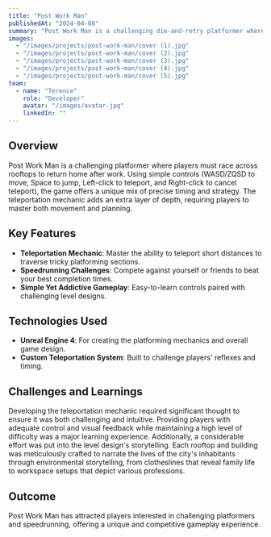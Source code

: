 ```yaml
---
title: "Post Work Man"
publishedAt: "2024-04-08"
summary: "Post Work Man is a challenging die-and-retry platformer where players must navigate rooftops, using teleportation mechanics to beat their best times."
images:
  - "/images/projects/post-work-man/cover (1).jpg"
  - "/images/projects/post-work-man/cover (2).jpg"
  - "/images/projects/post-work-man/cover (3).jpg"
  - "/images/projects/post-work-man/cover (4).jpg"
  - "/images/projects/post-work-man/cover (5).jpg"
team:
  - name: "Terence"
    role: "Developer"
    avatar: "/images/avatar.jpg"
    linkedIn: ""
---
```


## Overview

Post Work Man is a challenging platformer where players must race across rooftops to return home after work. Using simple controls (WASD/ZQSD to move, Space to jump, Left-click to teleport, and Right-click to cancel teleport), the game offers a unique mix of precise timing and strategy. The teleportation mechanic adds an extra layer of depth, requiring players to master both movement and planning.

## Key Features

- **Teleportation Mechanic**: Master the ability to teleport short distances to traverse tricky platforming sections.
- **Speedrunning Challenges**: Compete against yourself or friends to beat your best completion times.
- **Simple Yet Addictive Gameplay**: Easy-to-learn controls paired with challenging level designs.

## Technologies Used

- **Unreal Engine 4**: For creating the platforming mechanics and overall game design.
- **Custom Teleportation System**: Built to challenge players' reflexes and timing.

## Challenges and Learnings

Developing the teleportation mechanic required significant thought to ensure it was both challenging and intuitive. Providing players with adequate control and visual feedback while maintaining a high level of difficulty was a major learning experience. Additionally, a considerable effort was put into the level design's storytelling. Each rooftop and building was meticulously crafted to narrate the lives of the city's inhabitants through environmental storytelling, from clotheslines that reveal family life to workspace setups that depict various professions.

## Outcome

Post Work Man has attracted players interested in challenging platformers and speedrunning, offering a unique and competitive gameplay experience.
